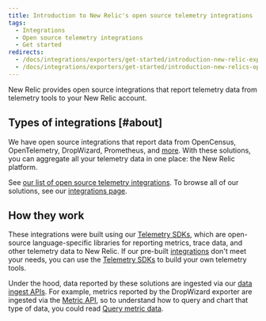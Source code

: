 ```yaml
---
title: Introduction to New Relic's open source telemetry integrations
tags:
  - Integrations
  - Open source telemetry integrations
  - Get started
redirects:
  - /docs/integrations/exporters/get-started/introduction-new-relic-exporters
  - /docs/integrations/exporters/get-started/introduction-new-relics-open-source-exporters
---
```


New Relic provides open source integrations that report telemetry data from telemetry tools to your New Relic account.

## Types of integrations [#about]

We have open source integrations that report data from OpenCensus, OpenTelemetry, DropWizard, Prometheus, and [more](/docs/integrations/open-source-telemetry-integrations). With these solutions, you can aggregate all your telemetry data in one place: the New Relic platform.

See [our list of open source telemetry integrations](/docs/integrations/open-source-telemetry-integrations/open-source-telemetry-integration-list/). To browse all of our solutions, see our [integrations page](https://newrelic.com/integrations).

## How they work

These integrations were built using our [Telemetry SDKs](/docs/data-ingest-apis/get-data-new-relic/new-relic-sdks/telemetry-sdks-send-custom-telemetry-data-new-relic), which are open-source language-specific libraries for reporting metrics, trace data, and other telemetry data to New Relic. If our pre-built [integrations](https://newrelic.com/integrations) don't meet your needs, you can use the [Telemetry SDKs](/docs/data-ingest-apis/get-data-new-relic/new-relic-sdks/telemetry-sdks-send-custom-telemetry-data-new-relic) to build your own telemetry tools.

Under the hood, data reported by these solutions are ingested via our [data ingest APIs](/docs/data-ingest-apis). For example, metrics reported by the DropWizard exporter are ingested via the [Metric API](/docs/data-ingest-apis/get-data-new-relic/metric-api/introduction-metric-api), so to understand how to query and chart that type of data, you could read [Query metric data](/docs/data-ingest-apis/get-data-new-relic/metric-api/view-query-you-metric-data).
